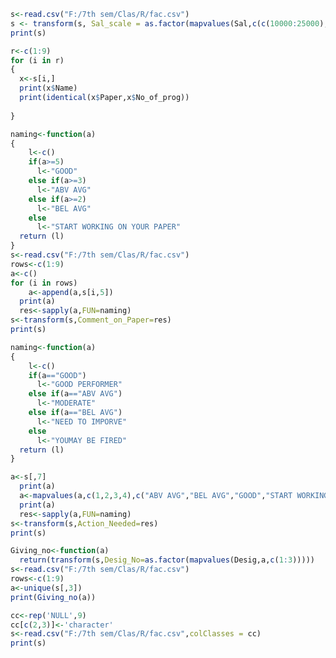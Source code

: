 ```{r}
s<-read.csv("F:/7th sem/Clas/R/fac.csv")
s <- transform(s, Sal_scale = as.factor(mapvalues(Sal,c(c(10000:25000),c(25001:50000),c(50001:56000)),c(rep(1,25000-10000+1),rep(2,50000-25001+1),rep(3,56000-50001+1)))))
print(s)
```
```{r}
r<-c(1:9)
for (i in r)
{
  x<-s[i,]
  print(x$Name)
  print(identical(x$Paper,x$No_of_prog))
          
}
```

```{r}
naming<-function(a)
{
    l<-c()
    if(a>=5)
      l<-"GOOD"
    else if(a>=3)
      l<-"ABV AVG"
    else if(a>=2)
      l<-"BEL AVG"
    else 
      l<-"START WORKING ON YOUR PAPER"
  return (l) 
}
s<-read.csv("F:/7th sem/Clas/R/fac.csv")
rows<-c(1:9)
a<-c()
for (i in rows)
    a<-append(a,s[i,5])
  print(a)
  res<-sapply(a,FUN=naming)
s<-transform(s,Comment_on_Paper=res)
print(s)
```

```{r}
naming<-function(a)
{
    l<-c()
    if(a=="GOOD")
      l<-"GOOD PERFORMER"
    else if(a=="ABV AVG")
      l<-"MODERATE"
    else if(a=="BEL AVG")
      l<-"NEED TO IMPORVE"
    else 
      l<-"YOUMAY BE FIRED"
  return (l) 
}

a<-s[,7]
  print(a)
  a<-mapvalues(a,c(1,2,3,4),c("ABV AVG","BEL AVG","GOOD","START WORKING ON YOUR PAPER"))
  print(a)
  res<-sapply(a,FUN=naming)
s<-transform(s,Action_Needed=res)
print(s)
```

```{r}
Giving_no<-function(a)
  return(transform(s,Desig_No=as.factor(mapvalues(Desig,a,c(1:3)))))
s<-read.csv("F:/7th sem/Clas/R/fac.csv")
rows<-c(1:9)
a<-unique(s[,3])
print(Giving_no(a))
```

```{r}

cc<-rep('NULL',9)
cc[c(2,3)]<-'character'
s<-read.csv("F:/7th sem/Clas/R/fac.csv",colClasses = cc)
print(s)
```
